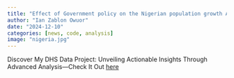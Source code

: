 ```yaml
---
title: "Effect of Government policy on the Nigerian population growth Analysis Using R"
author: "Ian Zablon Owuor"
date: "2024-12-10"
categories: [news, code, analysis]
image: "nigeria.jpg"
---
```


Discover My DHS Data Project: Unveiling Actionable Insights Through Advanced Analysis—Check It Out [here](https://media.licdn.com/dms/document/media/v2/D4D2DAQGfoaBWoKao8A/profile-treasury-document-pdf-analyzed/profile-treasury-document-pdf-analyzed/0/1697569944432?e=1749686400&v=beta&t=9Udq9IWv7f3PtsWmLgvNS3QgPYuoHBPmIHWkASqWu1Y){target="_blank"}
